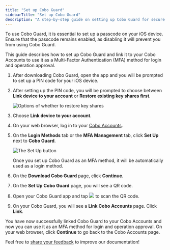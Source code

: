 ```yaml
---
title: "Set up Cobo Guard"
sidebarTitle: "Set up Cobo Guard"
description: "A step-by-step guide on setting up Cobo Guard for secure multi-factor authentication, essential for protecting your crypto accounts."
---
```


<Warning>To use Cobo Guard, it is essential to set up a passcode on your iOS device. Ensure that the passcode remains enabled, as disabling it will prevent you from using Cobo Guard.</Warning>

This guide describes how to set up Cobo Guard and link it to your Cobo Accounts to use it as a Multi-Factor Authentication (MFA) method for login and operation approval.

1. After downloading Cobo Guard, open the app and you will be prompted to set up a PIN code for your iOS device.
2. After setting up the PIN code, you will be prompted to choose between **Link device to your account** or **Restore existing key shares first**.

    <img src="/en/images/cobo-guard/common/restore1.png" className="screenshot_modal" alt="Options of whether to restore key shares" />

3. Choose **Link device to your account**.
4. On your web browser, log in to your [Cobo Accounts](https://accounts.cobo.com/).
5. On the **Login Methods** tab or the **MFA Management** tab, click **Set Up** next to **Cobo Guard**.

    <img src="/en/images/cobo-guard/setup.png" className="screenshot_full_screen" alt="The Set Up button" />

    <Info>Once you set up Cobo Guard as an MFA method, it will be automatically used as a login method.</Info>

6. On the **Download Cobo Guard** page, click **Continue**.
7. On the **Set Up Cobo Guard** page, you will see a QR code. 
8. Open your Cobo Guard app and tap <img src="/en/images/cobo-guard/common/icon_scan.svg" className="icon"></img> to scan the QR code.
9. On your Cobo Guard, you will see a **Link Cobo Accounts** page. Click **Link**.

You have now successfully linked Cobo Guard to your Cobo Accounts and now you can use it as an MFA method for login and operation approval. On your web browser, click **Continue** to go back to the Cobo Accounts page.

<Tip>Feel free to [share your feedback](https://forms.zohopublic.com/cobo/form/DocumentFeedbackForm/formperma/QvLOhxJv1_JMsJ-1dleZ8Itb_7rzN-LtgvsDdxosoVI?referrername=manuals) to improve our documentation!</Tip>
